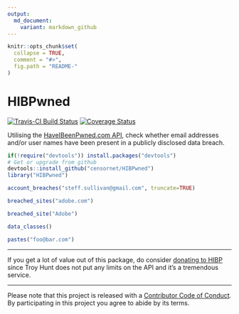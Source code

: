 ---
output:
  md_document:
    variant: markdown_github
---

<!-- README.md is generated from README.Rmd. Please edit that file -->

```{r, echo = FALSE}
knitr::opts_chunk$set(
  collapse = TRUE,
  comment = "#>",
  fig.path = "README-"
)
```
# HIBPwned
[![Travis-CI Build Status](https://travis-ci.org/censornet/HIBPwned.svg?branch=master)](https://travis-ci.org/censornet/HIBPwned)
[![Coverage Status](https://img.shields.io/coveralls/censornet/HIBPwned.svg)](https://coveralls.io/r/censornet/HIBPwned?branch=master)

Utilising the [HaveIBeenPwned.com API](https://haveibeenpwned.com/API/v2), check whether email addresses and/or user names have been present in a publicly disclosed data breach.

```{r, results='hide', message=FALSE, warning=FALSE}
if(!require("devtools")) install.packages("devtools")
# Get or upgrade from github
devtools::install_github("censornet/HIBPwned")
library("HIBPwned")
```

```{r}
account_breaches("steff.sullivan@gmail.com", truncate=TRUE)
```

```{r}
breached_sites("adobe.com")
```

```{r}
breached_site("Adobe")
```

```{r}
data_classes()
```

```{r}
pastes("foo@bar.com")
```

----

If you get a lot of value out of this package, do consider [donating to HIBP](https://haveibeenpwned.com/Donate) since Troy Hunt does not put any limits on the API and it's a tremendous service.

----

Please note that this project is released with a [Contributor Code of Conduct](CONDUCT.md). By participating in this project you agree to abide by its terms.
